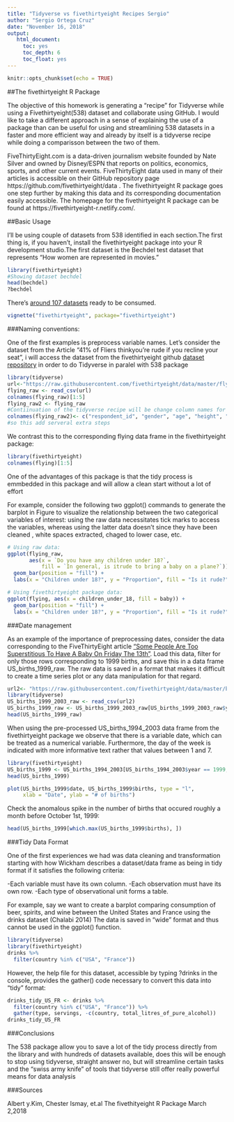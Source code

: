 ---
title: "Tidyverse vs fivethirtyeight Recipes Sergio"
author: "Sergio Ortega Cruz"
date: "November 16, 2018"
output:
   html_document:
     toc: yes
     toc_depth: 6
     toc_float: yes
---

```{r setup, include=FALSE}
knitr::opts_chunk$set(echo = TRUE)
```

##The fivethirtyeight R Package

The objective of this homework is generating a "recipe" for Tidyverse while using a Fivethirtyeight(538) dataset and collaborate using GitHub. I would like to take a different approach in a sense of explaining the use of a package than can be useful for using and streamlining 538 datasets in a faster and more efficient way and already by itself is a tidyverse recipe while doing a comparisson between the two of them.

FiveThirtyEight.com is a data-driven journalism website founded by Nate Silver and owned by Disney/ESPN that reports on politics, economics, sports, and other current events. FiveThirtyEight data used in many of their articles is accessible on their GitHub repository page https://github.com/fivethirtyeight/data . The fivethirtyeight R package goes one step further by making this data and its corresponding documentation easily accessible. The homepage for the fivethirtyeight R package can be found at https://fivethirtyeight-r.netlify.com/.

##Basic Usage

I'll be using couple of datasets from 538 identified in each section.The first thing is, if you haven't, install the fivethirtyeight package into your R development studio.The first dataset is the Bechdel test dataset that represents "How women are represented in movies."

```{r fivethirty}
library(fivethirtyeight)
#Showing dataset bechdel
head(bechdel)
?bechdel
```
There's [around 107 datasets](https://cran.r-project.org/web/packages/fivethirtyeight/vignettes/fivethirtyeight.html) ready to be consumed.

```{r dats}
vignette("fivethirtyeight", package="fivethirtyeight")
```

###Naming conventions:

One of the first examples is preprocess variable names. Let's consider the dataset from the Article "41% of Fliers thinkyou're rude if you recline your seat", i will access the dataset from the fivethirtyeight github [dataset repository](https://raw.githubusercontent.com/fivethirtyeight/data/master/flying-etiquette-survey/flying-etiquette.csv) in order to do Tidyverse in paralel with 538 package

```{r load1}

library(tidyverse)
url<-"https://raw.githubusercontent.com/fivethirtyeight/data/master/flying-etiquette-survey/flying-etiquette.csv"
flying_raw <- read_csv(url)
colnames(flying_raw)[1:5]
flying_raw2 <- flying_raw
#Contiinuation of the tidyverse recipe will be change column names for shorter more maneagable names
colnames(flying_raw2)<- c("respondent_id", "gender", "age", "height", "children_under_18")
#so this add serveral extra steps
```
We contrast this to the corresponding flying data frame in the fivethirtyeight package:

```{r load2}

library(fivethirtyeight)
colnames(flying)[1:5]

```

One of the advantages of this package is that the tidy process is emmbedded in this package and will allow a clean start without a lot of effort

For example, consider the following two ggplot() commands to generate the barplot in Figure to visualize the relationship between the two categorical variables of interest: using the raw data necessitates tick marks to access the variables, whereas using the latter data doesn't since they have been cleaned , white spaces extracted, chaged to lower case, etc.

```{r graph}
# Using raw data:
ggplot(flying_raw, 
       aes(x = `Do you have any children under 18?`, 
           fill = `In general, is itrude to bring a baby on a plane?`)) +
  geom_bar(position = "fill") +
  labs(x = "Children under 18?", y = "Proportion", fill = "Is it rude?")

# Using fivethirtyeight package data:
ggplot(flying, aes(x = children_under_18, fill = baby)) +
  geom_bar(position = "fill") +
  labs(x = "Children under 18?", y = "Proportion", fill = "Is it rude?")
```

###Date management

As an example of the importance of preprocessing dates, consider the data corresponding to the FiveThirtyEight article ["Some People Are Too Superstitious To Have A Baby On Friday The 13th"](https://raw.githubusercontent.com/fivethirtyeight/data/master/births/US_births_1994-2003_CDC_NCHS.csv). Load this data, filter for only those rows corresponding to 1999 births, and save this in a data frame US_births_1999_raw. The raw data is saved in a format that makes it difficult to create a time series plot or any data manipulation for that regard.

```{r dates}
url2<- "https://raw.githubusercontent.com/fivethirtyeight/data/master/births/US_births_1994-2003_CDC_NCHS.csv"
library(tidyverse)
US_births_1999_2003_raw <- read_csv(url2)
US_births_1999_raw <- US_births_1999_2003_raw[US_births_1999_2003_raw$year == 1999, ]
head(US_births_1999_raw)

```
When using the pre-processed US_births_1994_2003 data frame from the fivethirtyeight package we observe that there is a variable date, which can be treated as a numerical variable. Furthermore, the day of the week is indicated with more informative text rather that values between 1 and 7.

```{r dates538}

library(fivethirtyeight)
US_births_1999 <- US_births_1994_2003[US_births_1994_2003$year == 1999, ]
head(US_births_1999)

```

```{r plot}
plot(US_births_1999$date, US_births_1999$births, type = "l",
     xlab = "Date", ylab = "# of births")
```
Check the anomalous spike in the number of births that occured roughly a month before October 1st, 1999:

```{r anomaly}

head(US_births_1999[which.max(US_births_1999$births), ])

```

###Tidy Data Format

One of the first experiences we had was data cleaning and transformation starting with how Wickham describes a dataset/data frame as being in tidy format if it satisfies the following criteria:

-Each variable must have its own column.
-Each observation must have its own row.
-Each type of observational unit forms a table.

For example, say we want to create a barplot comparing consumption of beer, spirits, and wine between the United States and France using the drinks dataset  (Chalabi 2014) The data is saved in "wide" format and thus cannot be used in the ggplot() function.

```{r tidyformat}

library(tidyverse)
library(fivethirtyeight)
drinks %>% 
  filter(country %in% c("USA", "France"))

```

However, the help file for this dataset, accessible by typing ?drinks in the console, provides the gather() code necessary to convert this data into "tidy" format:

```{r tidy2}

drinks_tidy_US_FR <- drinks %>%
  filter(country %in% c("USA", "France")) %>% 
  gather(type, servings, -c(country, total_litres_of_pure_alcohol))
drinks_tidy_US_FR

```


###Conclusions

The 538 package allow you to save a lot of the tidy process directly from the library and with hundreds of datasets available, does this will be enough to stop using tidyverse, straight answer no, but will streamline certain tasks and the "swiss army knife" of tools that tidyverse still offer really powerful means for data analysis

###Sources

Albert y.Kim, Chester Ismay, et.al
The fivethityeight R Package
March 2,2018
